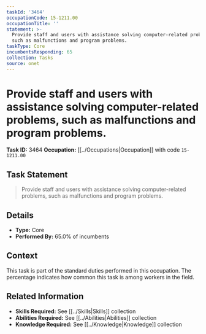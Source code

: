 ```yaml
---
taskId: '3464'
occupationCode: 15-1211.00
occupationTitle: ''
statement: >-
  Provide staff and users with assistance solving computer-related problems,
  such as malfunctions and program problems.
taskType: Core
incumbentsResponding: 65
collection: Tasks
source: onet
---
```

# Provide staff and users with assistance solving computer-related problems, such as malfunctions and program problems.

**Task ID:** 3464
**Occupation:** [[../Occupations|Occupation]] with code `15-1211.00`

## Task Statement

> Provide staff and users with assistance solving computer-related problems, such as malfunctions and program problems.

## Details

- **Type:** Core
- **Performed By:** 65.0% of incumbents

## Context

This task is part of the standard duties performed in this occupation. The percentage indicates how common this task is among workers in the field.

## Related Information

- **Skills Required:** See [[../Skills|Skills]] collection
- **Abilities Required:** See [[../Abilities|Abilities]] collection
- **Knowledge Required:** See [[../Knowledge|Knowledge]] collection

